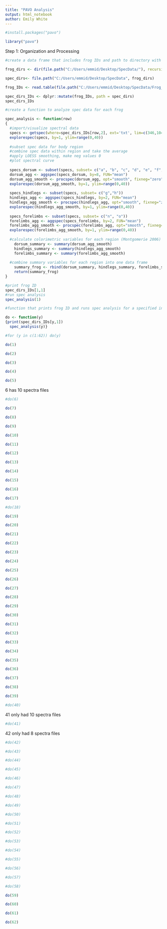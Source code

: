---
title: "PAVO Analysis"
output: html_notebook
author: Emily White
---

```{r}
#install.packages("pavo")
```

```{r}
library("pavo")
```

Step 1: Organization and Processing
```{r}
#create a data frame that includes frog IDs and path to directory with spec data

frog_dirs <- dir(file.path("C:/Users/emmid/Desktop/SpecData/"), recursive=TRUE, include.dirs=TRUE, pattern= "(^\\d*$)|(^..\\d$)")

spec_dirs<- file.path("C:/Users/emmid/Desktop/SpecData", frog_dirs)

frog_IDs <- read.table(file.path("C:/Users/emmid/Desktop/SpecData/Frog_IDs.txt"), header = TRUE, stringsAsFactors=FALSE)

spec_dirs_IDs <- dplyr::mutate(frog_IDs, path = spec_dirs)
spec_dirs_IDs
```

```{r}
#create a function to analyze spec data for each frog

spec_analysis <- function(row) 
{
  #import/visualize spectral data
  specs <- getspec(where=spec_dirs_IDs[row,2], ext='txt', lim=c(346,1041), subdir=TRUE, subdir.names=TRUE)
  explorespec(specs, by=1, ylim=range(0,40))
  
  #subset spec data for body region
  #combine spec data within region and take the average
  #apply LOESS smoothing, make neg values 0
  #plot spectral curve
  
  specs_dorsum <- subset(specs, subset= c("a", "b", "c", "d", "e", "f", "p", "q"))
  dorsum_agg <- aggspec(specs_dorsum, by=8, FUN="mean")
  dorsum_agg_smooth <- procspec(dorsum_agg, opt="smooth", fixneg="zero", span=0.15)
  explorespec(dorsum_agg_smooth, by=1, ylim=range(0,40))
  
  specs_hindlegs <- subset(specs, subset= c("g","h"))
  hindlegs_agg <- aggspec(specs_hindlegs, by=2, FUN="mean")
  hindlegs_agg_smooth <- procspec(hindlegs_agg, opt="smooth", fixneg="zero", span=0.15)
  explorespec(hindlegs_agg_smooth, by=1, ylim=range(0,40))
  
  specs_forelimbs <- subset(specs, subset= c("n", "o"))
  forelimbs_agg <- aggspec(specs_forelimbs, by=2, FUN="mean")
  forelimbs_agg_smooth <- procspec(forelimbs_agg, opt="smooth", fixneg="zero", span=0.15)
  explorespec(forelimbs_agg_smooth, by=1, ylim=range(0,40))
  
  #calculate colorimetric variables for each region (Montgomerie 2006)
    dorsum_summary <- summary(dorsum_agg_smooth)
    hindlegs_summary <- summary(hindlegs_agg_smooth)
    forelimbs_summary <- summary(forelimbs_agg_smooth)
  
  #combine summary variables for each region into one data frame
    summary_frog <- rbind(dorsum_summary, hindlegs_summary, forelimbs_summary)
    return(summary_frog)
}
```

```{r}
#print frog ID
spec_dirs_IDs[1,1]
#run spec analysis
spec_analysis(1)
```


```{r}
#function that prints frog ID and runs spec analysis for a specified individual

do <- function(y) 
{print(spec_dirs_IDs[y,1])
  spec_analysis(y)}

#for (y in c(1:62)) do(y)
```


```{r}
do(1)
```

```{r}
do(2)
```

```{r}
do(3)
```

```{r}
do(4)
```

```{r}
do(5)
```

6 has 10 spectra files
```{r}
#do(6)
```

```{r}
do(7)
```

```{r}
do(8)
```

```{r}
do(9)
```

```{r}
do(10)
```

```{r}
do(11)
```

```{r}
do(12)
```

```{r}
do(13)
```

```{r}
do(14)
```

```{r}
do(15)
```

```{r}
do(16)
```

```{r}
do(17)
```

```{r}
#do(18)
```

```{r}
do(19)
```

```{r}
do(20)
```

```{r}
do(21)
```

```{r}
do(22)
```

```{r}
do(23)
```

```{r}
do(24)
```

```{r}
do(25)
```

```{r}
do(26)
```

```{r}
do(27)
```

```{r}
do(28)
```

```{r}
do(29)
```

```{r}
do(30)
```

```{r}
do(31)
```

```{r}
do(32)
```

```{r}
do(33)
```

```{r}
do(34)
```

```{r}
do(35)
```

```{r}
do(36)
```

```{r}
do(37)
```

```{r}
do(38)
```

```{r}
do(39)
```

```{r}
#do(40)
```

41 only had 10 spectra files
```{r}
#do(41)
```

42 only had 8 spectra files
```{r}
#do(42)
```

```{r}
#do(43)
```

```{r}
#do(44)
```

```{r}
#do(45)
```

```{r}
#do(46)
```

```{r}
#do(47)
```

```{r}
#do(48)
```

```{r}
#do(49)
```

```{r}
#do(50)
```

```{r}
#do(51)
```

```{r}
#do(52)
```

```{r}
#do(53)
```

```{r}
#do(54)
```

```{r}
#do(55)
```

```{r}
#do(56)
```

```{r}
#do(57)
```

```{r}
#do(58)
```

```{r}
do(59)
```

```{r}
do(60)
```

```{r}
do(61)
```

```{r}
do(62)
```

